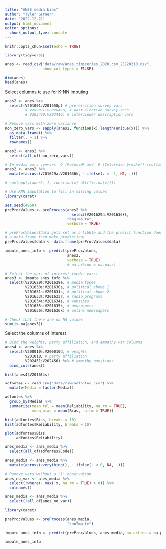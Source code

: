 ```yaml
---
title: "ANES media bias"
author: "Tyler Garner"
date: "2022-12-29"
output: html_document
editor_options: 
  chunk_output_type: console
---
```


```r
knitr::opts_chunk$set(echo = TRUE)
```

```r
library(tidyverse)

anes <- read_csv("data/raw/anes_timeseries_2020_csv_20220210.csv",
                 show_col_types = FALSE)
```

```r
dim(anes)
head(anes)
```

Select columns to use for K-NN imputing

```r
anes2 <- anes %>%
  select(V201001:V201658p) # pre-election survey vars
         # V202001:V202645n, # post-election survey vars
         # V203400:V203416) # interviewer description vars

# Remove vars with zero variance
non_zero_vars <- sapply(anes2, function(x) length(unique(x))) %>%
  as.data.frame() %>%
  filter(. > 1) %>%
  rownames()

anes2 <- anes2 %>%
  select(all_of(non_zero_vars))

# In media vars convert -9 (Refused) and -5 (Interview breakoff (sufficient partial IW)) to NA
anes2 <- anes2 %>%
  mutate(across(V201629a:V201636k, ~ ifelse(. < -1, NA, .)))

# sum(apply(anes2, 1, function(x) all(!is.na(x))))
```


```r
# Use KNN imputation to fill in missing values
library(caret)

set.seed(4960)
preProcValues <- preProcess(anes2 %>%
                              select(V201629a:V201636k),
                            "bagImpute",
                            verbose = TRUE)

# preProcValues$data gets set as a tibble and the predict function does not like it, so force it to
# a data frame then make predictions
preProcValues$data <- data.frame(preProcValues$data)

impute_anes_info <- predict(preProcValues,
                            anes2,
                            verbose = TRUE)
                            # na.action = na.pass)

# Select the vars of interest (media vars)
anes3 <- impute_anes_info %>%
  select(V201629a:V201629e, # media types
         V201630a:V201630s, # political shows 1
         V201631a:V201631s, # political shows 2
         V201633a:V201633r, # radio programs
         V201634a:V201634s, # websites
         V201635a:V201635k, # newspapers
         V201636a:V201636k) # online newspapers

# Check that there are no NA values
sum(is.na(anes3))


```

Select the columns of interest

```r
# Bind the weights, party affiliation, and empathy var columns
anes4 <- anes %>%
  select(V200010a:V200010d, # weights
         V201018, # party affiliation
         V202451:V202456) %>% # empathy questions
  bind_cols(anes3)

hist(anes4$V201634s)
```

```r
adfontes <- read_csv('data/raw/adfontes.csv') %>%
  mutate(Media = factor(Media))
```

```r
adfontes %>%
  group_by(Media) %>%
  summarize(mean_rel = mean(Reliability, na.rm = TRUE),
            mean_bias = mean(Bias, na.rm = TRUE))
```

```r
hist(adfontes$Bias, breaks = 10)
hist(adfontes$Reliability, breaks = 10)

plot(adfontes$Bias,
     adfontes$Reliability)
```

```r
anes_media <- anes_media %>%
  select(all_of(adfontes$Code))

anes_media <- anes_media %>%
  mutate(across(everything(), ~ ifelse(. < 0, NA, .)))

# Remove vars without a '1' observation
anes_no_var <- anes_media %>%
  select(!where(~ max(.x, na.rm = TRUE) > 0)) %>%
  colnames()

anes_media <- anes_media %>%
  select(!all_of(anes_no_var))
```

```r
library(caret)

preProcValues <- preProcess(anes_media,
                            "knnImpute")

impute_anes_info <- predict(preProcValues, anes_media, na.action = na.pass)

impute_anes_info
```

